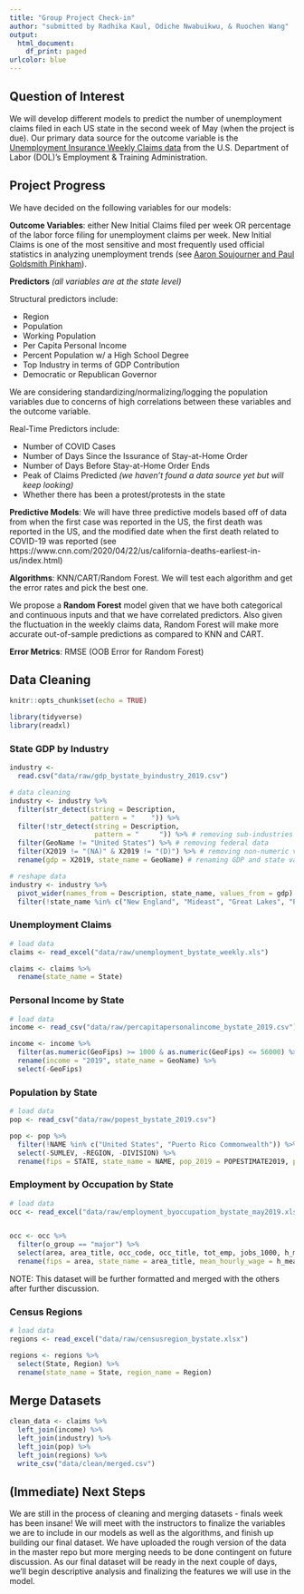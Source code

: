 ```yaml
---
title: "Group Project Check-in"
author: "submitted by Radhika Kaul, Odiche Nwabuikwu, & Ruochen Wang"
output:
  html_document:
    df_print: paged
urlcolor: blue
---
```


## Question of Interest

We will develop different models to predict the number of unemployment claims filed in each US state in the second week of May (when the project is due). Our primary data source for the outcome variable is the [Unemployment Insurance Weekly Claims data](https://oui.doleta.gov/unemploy/claims.asp) from the U.S. Department of Labor (DOL)'s Employment & Training Administration.

## Project Progress

We have decided on the following variables for our models:

**Outcome Variables**: either New Initial Claims filed per week OR percentage of the labor force filing for unemployment claims per week. New Initial Claims is one of the most sensitive and most frequently used official statistics in analyzing unemployment trends (see [Aaron Soujourner and Paul Goldsmith Pinkham](https://paulgp.github.io/GoogleTrendsUINowcast/google_trends_UI.html)).

**Predictors** *(all variables are at the state level)*

Structural predictors include:

- Region
- Population
- Working Population
- Per Capita Personal Income
- Percent Population w/ a High School Degree
- Top Industry in terms of GDP Contribution
- Democratic or Republican Governor

We are considering standardizing/normalizing/logging the population variables due to concerns of high correlations between these variables and the outcome variable.

Real-Time Predictors include:

- Number of COVID Cases
- Number of Days Since the Issurance of Stay-at-Home Order
- Number of Days Before Stay-at-Home Order Ends
- Peak of Claims Predicted *(we haven't found a data source yet but will keep looking)*
- Whether there has been a protest/protests in the state

**Predictive Models**: We will have three predictive models based off of data from when the first case was reported in the US, the first death was reported in the US, and the modified date when the first death related to COVID-19 was reported (see https://www.cnn.com/2020/04/22/us/california-deaths-earliest-in-us/index.html)

**Algorithms**: KNN/CART/Random Forest. We will test each algorithm and get the error rates and pick the best one.

We propose a **Random Forest** model given that we have both categorical and continuous inputs and that we have correlated predictors. Also given the fluctuation in the weekly claims data, Random Forest will make more accurate out-of-sample predictions as compared to KNN and CART.

**Error Metrics**: RMSE (OOB Error for Random Forest)

## Data Cleaning

```r

knitr::opts_chunk$set(echo = TRUE)
```

```r
library(tidyverse)
library(readxl)
```


### State GDP by Industry

```r

industry <-
  read.csv("data/raw/gdp_bystate_byindustry_2019.csv")

# data cleaning
industry <- industry %>%
  filter(str_detect(string = Description,
                    pattern = "    ")) %>% 
  filter(!str_detect(string = Description, 
                     pattern = "     ")) %>% # removing sub-industries
  filter(GeoName != "United States") %>% # removing federal data
  filter(X2019 != "(NA)" & X2019 != "(D)") %>% # removing non-numeric values from GDP
  rename(gdp = X2019, state_name = GeoName) # renaming GDP and state variables

# reshape data
industry <- industry %>% 
  pivot_wider(names_from = Description, state_name, values_from = gdp) %>%
  filter(!state_name %in% c("New England", "Mideast", "Great Lakes", "Plains", "Southeast", "Southwest", "Rocky Mountain", "Far West"))

```


### Unemployment Claims

```r

# load data
claims <- read_excel("data/raw/unemployment_bystate_weekly.xls")

claims <- claims %>%
  rename(state_name = State)

```


### Personal Income by State 

```r

# load data
income <- read_csv("data/raw/percapitapersonalincome_bystate_2019.csv")

income <- income %>%
  filter(as.numeric(GeoFips) >= 1000 & as.numeric(GeoFips) <= 56000) %>% # remove fed/regional data
  rename(income = "2019", state_name = GeoName) %>%
  select(-GeoFips)

```


### Population by State

```r

# load data
pop <- read_csv("data/raw/popest_bystate_2019.csv")

pop <- pop %>%
  filter(!NAME %in% c("United States", "Puerto Rico Commonwealth")) %>%
  select(-SUMLEV, -REGION, -DIVISION) %>%
  rename(fips = STATE, state_name = NAME, pop_2019 = POPESTIMATE2019, pop_over18 = POPEST18PLUS2019, pcnt_pop_over18 = PCNT_POPEST18PLUS)

```


### Employment by Occupation by State

```r

# load data
occ <- read_excel("data/raw/employment_byoccupation_bystate_may2019.xlsx")


occ <- occ %>%
  filter(o_group == "major") %>%
  select(area, area_title, occ_code, occ_title, tot_emp, jobs_1000, h_mean, h_median) %>%
  rename(fips = area, state_name = area_title, mean_hourly_wage = h_mean, med_hourly_wage = h_median )

```

NOTE: This dataset will be further formatted and merged with the others after further discussion.

### Census Regions

```r

# load data
regions <- read_excel("data/raw/censusregion_bystate.xlsx")

regions <- regions %>%
  select(State, Region) %>%
  rename(state_name = State, region_name = Region)
```


## Merge Datasets
```r

clean_data <- claims %>%
  left_join(income) %>%
  left_join(industry) %>%
  left_join(pop) %>%
  left_join(regions) %>%
  write_csv("data/clean/merged.csv")
```


## (Immediate) Next Steps

We are still in the process of cleaning and merging datasets - finals week has been insane! We will meet with the instructors to finalize the variables we are to include in our models as well as the algorithms, and finish up building our final dataset. We have uploaded the rough version of the data in the master repo but more merging needs to be done contingent on future discussion. As our final dataset will be ready in the next couple of days, we'll begin descriptive analysis and finalizing the features we will use in the model.
